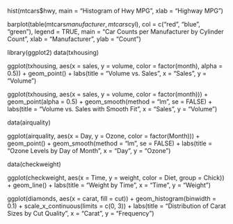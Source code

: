 hist(mtcars$hwy, main = "Histogram of Hwy MPG", xlab = "Highway MPG")

barplot(table(mtcars$manufacturer, mtcars$cyl), col = c("red", "blue", "green"), legend = TRUE,
        main = "Car Counts per Manufacturer by Cylinder Count", xlab = "Manufacturer", ylab = "Count")

library(ggplot2)
data(txhousing)

ggplot(txhousing, aes(x = sales, y = volume, color = factor(month), alpha = 0.5)) +
  geom_point() +
  labs(title = "Volume vs. Sales", x = "Sales", y = "Volume")

ggplot(txhousing, aes(x = sales, y = volume, color = factor(month))) +
  geom_point(alpha = 0.5) +
  geom_smooth(method = "lm", se = FALSE) +
  labs(title = "Volume vs. Sales with Smooth Fit", x = "Sales", y = "Volume")

data(airquality)

ggplot(airquality, aes(x = Day, y = Ozone, color = factor(Month))) +
  geom_point() +
  geom_smooth(method = "lm", se = FALSE) +
  labs(title = "Ozone Levels by Day of Month", x = "Day", y = "Ozone")

data(checkweight)

ggplot(checkweight, aes(x = Time, y = weight, color = Diet, group = Chick)) +
  geom_line() +
  labs(title = "Weight by Time", x = "Time", y = "Weight")

ggplot(diamonds, aes(x = carat, fill = cut)) +
  geom_histogram(binwidth = 0.1) +
  scale_x_continuous(limits = c(0, 3)) +
  labs(title = "Distribution of Carat Sizes by Cut Quality", x = "Carat", y = "Frequency")
